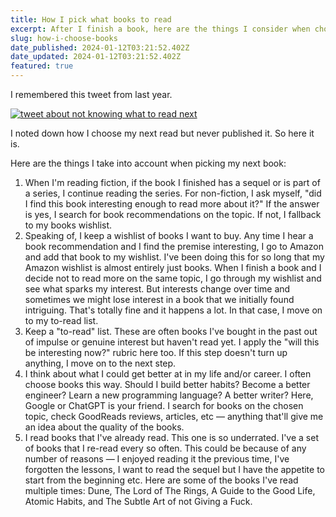 ```yaml
---
title: How I pick what books to read
excerpt: After I finish a book, here are the things I consider when choosing what to read next
slug: how-i-choose-books
date_published: 2024-01-12T03:21:52.402Z
date_updated: 2024-01-12T03:21:52.402Z
featured: true
---
```


I remembered this tweet from last year.

<a href='https://twitter.com/ow/status/1648136130628550657?s=20' rel='noreferrer' target='_blank'>
    <img alt='tweet about not knowing what to read next' src='/images/posts/how-i-choose-books.png' />
</a>

I noted down how I choose my next read but never published it. So here it is.

Here are the things I take into account when picking my next book:
1. When I'm reading fiction, if the book I finished has a sequel or is part of a series, I continue reading the series. For non-fiction, I ask myself, "did I find this book interesting enough to read more about it?" If the answer is yes, I search for book recommendations on the topic. If not, I fallback to my books wishlist.
2. Speaking of, I keep a wishlist of books I want to buy. Any time I hear a book recommendation and I find the premise interesting, I go to Amazon and add that book to my wishlist. I've been doing this for so long that my Amazon wishlist is almost entirely just books. When I finish a book and I decide not to read more on the same topic, I go through my wishlist and see what sparks my interest. But interests change over time and sometimes we might lose interest in a book that we initially found intriguing. That's totally fine and it happens a lot. In that case, I move on to my to-read list.
3. Keep a "to-read" list. These are often books I've bought in the past out of impulse or genuine interest but haven't read yet. I apply the "will this be interesting now?" rubric here too. If this step doesn't turn up anything, I move on to the next step.
4. I think about what I could get better at in my life and/or career. I often choose books this way. Should I build better habits? Become a better engineer? Learn a new programming language? A better writer? Here, Google or ChatGPT is your friend. I search for books on the chosen topic, check GoodReads reviews, articles, etc — anything that'll give me an idea about the quality of the books.
5. I read books that I've already read. This one is so underrated. I've a set of books that I re-read every so often. This could be because of any number of reasons — I enjoyed reading it the previous time, I've forgotten the lessons, I want to read the sequel but I have the appetite to start from the beginning etc. Here are some of the books I've read multiple times: Dune, The Lord of The Rings, A Guide to the Good Life, Atomic Habits, and The Subtle Art of not Giving a Fuck.

